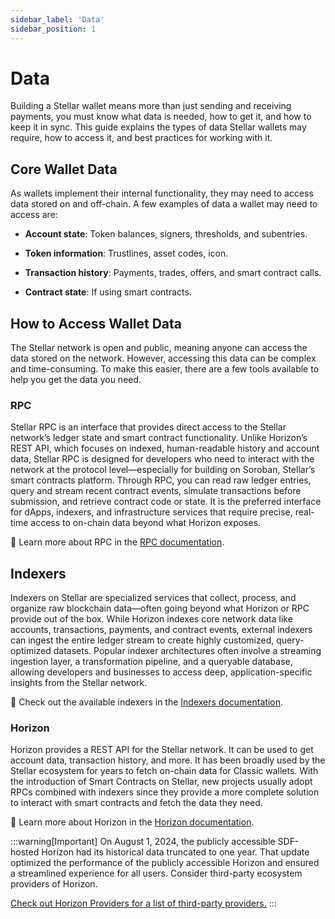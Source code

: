```yaml
---
sidebar_label: 'Data'
sidebar_position: 1
---
```


# Data

Building a Stellar wallet means more than just sending and receiving payments, you must know what data is needed, how to get it, and how to keep it in sync. This guide explains the types of data Stellar wallets may require, how to access it, and best practices for working with it.


## Core Wallet Data
As wallets implement their internal functionality, they may need to access data stored on and off-chain. A few examples of data a wallet may need to access are:

- **Account state**: Token balances, signers, thresholds, and subentries.

- **Token information**: Trustlines, asset codes, icon.

- **Transaction history**: Payments, trades, offers, and smart contract calls.

- **Contract state**: If using smart contracts.


## How to Access Wallet Data


The Stellar network is open and public, meaning anyone can access the data stored on the network. However, accessing this data can be complex and time-consuming. To make this easier, there are a few tools available to help you get the data you need.



### RPC

Stellar RPC is an interface that provides direct access to the Stellar network’s ledger state and smart contract functionality. Unlike Horizon’s REST API, which focuses on indexed, human-readable history and account data, Stellar RPC is designed for developers who need to interact with the network at the protocol level—especially for building on Soroban, Stellar’s smart contracts platform. Through RPC, you can read raw ledger entries, query and stream recent contract events, simulate transactions before submission, and retrieve contract code or state. It is the preferred interface for dApps, indexers, and infrastructure services that require precise, real-time access to on-chain data beyond what Horizon exposes.

📖 Learn more about RPC in the [RPC documentation](https://developers.stellar.org/docs/data/apis/rpc).

## Indexers

Indexers on Stellar are specialized services that collect, process, and organize raw blockchain data—often going beyond what Horizon or RPC provide out of the box. While Horizon indexes core network data like accounts, transactions, payments, and contract events, external indexers can ingest the entire ledger stream to create highly customized, query-optimized datasets. Popular indexer architectures often involve a streaming ingestion layer, a transformation pipeline, and a queryable database, allowing developers and businesses to access deep, application-specific insights from the Stellar network.

📖 Check out the available indexers in the [Indexers documentation](https://developers.stellar.org/docs/data/indexers/indexer-providers).




### Horizon

Horizon provides a REST API for the Stellar network. It can be used to get account data, transaction history, and more. It has been broadly used by the Stellar ecosystem for years to fetch on-chain data for Classic wallets. With the introduction of Smart Contracts on Stellar, new projects usually adopt RPCs combined with indexers since they provide a more complete solution to interact with smart contracts and fetch the data they need.

📖 Learn more about Horizon in the [Horizon documentation](https://developers.stellar.org/docs/data/apis/horizon).


:::warning[Important]
On August 1, 2024, the publicly accessible SDF-hosted Horizon had its historical data truncated to one year. That update optimized the performance of the publicly accessible Horizon and ensured a streamlined experience for all users. Consider third-party ecosystem providers of Horizon. 

[Check out  Horizon Providers for a list of third-party providers.](https://developers.stellar.org/docs/data/apis/api-providers)
:::



